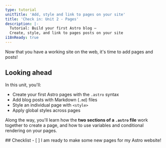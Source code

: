 ```yaml
---
type: tutorial
unitTitle: 'Add, style and link to pages on your site'
title: 'Check in: Unit 2 - Pages'
description: |-
  Tutorial: Build your first Astro blog —
  Create, style, and link to pages posts on your site
i18nReady: true
---
```



Now that you have a working site on the web, it's time to add pages and posts!

## Looking ahead

In this unit, you'll:
- Create your first Astro pages with the `.astro` syntax
- Add blog posts with Markdown (`.md`) files
- Style an individual page with `<style>` 
- Apply global styles across pages

 Along the way, you'll learn how the **two sections of a `.astro` file**  work together to create a page, and how to use variables and conditional rendering on your pages.

<Box icon="check-list">
## Checklist

<Checklist>
- [ ] I am ready to make some new pages for my Astro website!
</Checklist>
</Box>
